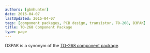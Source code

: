 ```yaml
---
authors: [gbmhunter]
date: 2015-04-07
lastUpdated: 2015-04-07
tags: [component packages, PCB design, transistor, TO-268, D3PAK]
title: TO-268 Component Package
type: page
---
```


D3PAK is a synonym of the [TO-268 component package](/pcb-design/component-packages/to-268-component-package/).
